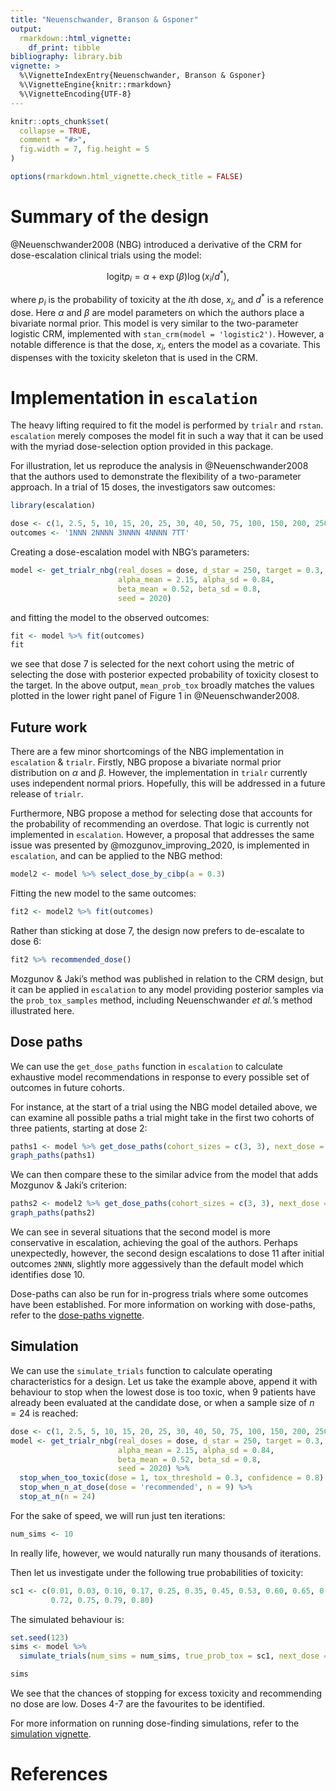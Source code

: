 ```yaml
---
title: "Neuenschwander, Branson & Gsponer"
output: 
  rmarkdown::html_vignette:
    df_print: tibble
bibliography: library.bib
vignette: >
  %\VignetteIndexEntry{Neuenschwander, Branson & Gsponer}
  %\VignetteEngine{knitr::rmarkdown}
  %\VignetteEncoding{UTF-8}
---
```


```r
knitr::opts_chunk$set(
  collapse = TRUE,
  comment = "#>",
  fig.width = 7, fig.height = 5
)

options(rmarkdown.html_vignette.check_title = FALSE)
```

# Summary of the design
@Neuenschwander2008 (NBG) introduced a derivative of the CRM for dose-escalation clinical trials using the model:

$$ \text{logit} p_i = \alpha + \exp{(\beta)} \log{(x_i / d^*)}, $$

where $p_i$ is the probability of toxicity at the $i$th dose, $x_i$, and $d^*$ is a reference dose.
Here $\alpha$ and $\beta$ are model parameters on which the authors place a bivariate normal prior. 
This model is very similar to the two-parameter logistic CRM, implemented with `stan_crm(model = 'logistic2')`.
However, a notable difference is that the dose, $x_i$, enters the model as a covariate.
This dispenses with the toxicity skeleton that is used in the CRM.


# Implementation in `escalation`

The heavy lifting required to fit the model is performed by `trialr` and `rstan`.
`escalation` merely composes the model fit in such a way that it can be used with the myriad dose-selection option provided in this package.

For illustration, let us reproduce the analysis in @Neuenschwander2008 that the authors used to demonstrate the flexibility of a two-parameter approach.
In a trial of 15 doses, the investigators saw outcomes:

```r
library(escalation)

dose <- c(1, 2.5, 5, 10, 15, 20, 25, 30, 40, 50, 75, 100, 150, 200, 250)
outcomes <- '1NNN 2NNNN 3NNNN 4NNNN 7TT'
```

Creating a dose-escalation model with NBG's parameters:
```r
model <- get_trialr_nbg(real_doses = dose, d_star = 250, target = 0.3,
                        alpha_mean = 2.15, alpha_sd = 0.84,
                        beta_mean = 0.52, beta_sd = 0.8,
                        seed = 2020)
```

and fitting the model to the observed outcomes:
```r
fit <- model %>% fit(outcomes)
fit
```

we see that dose 7 is selected for the next cohort using the metric of selecting the dose with posterior expected probability of toxicity closest to the target.
In the above output, `mean_prob_tox` broadly matches the values plotted in the lower right panel of Figure 1 in @Neuenschwander2008.

## Future work
There are a few minor shortcomings of the NBG implementation in `escalation` & `trialr`.
Firstly, NBG propose a bivariate normal prior distribution on $\alpha$ and $\beta$.
However, the implementation in `trialr` currently uses independent normal priors.
Hopefully, this will be addressed in a future release of `trialr`.

Furthermore, NBG propose a method for selecting dose that accounts for the probability of recommending an overdose.
That logic is currently not implemented in `escalation`.
However, a proposal that addresses the same issue was presented by @mozgunov_improving_2020, is implemented in `escalation`, and can be applied to the NBG method:

```r
model2 <- model %>% select_dose_by_cibp(a = 0.3)
```

Fitting the new model to the same outcomes:
```r
fit2 <- model2 %>% fit(outcomes)
```

Rather than sticking at dose 7, the design now prefers to de-escalate to dose 6:
```r
fit2 %>% recommended_dose()
```

Mozgunov & Jaki's method was published in relation to the CRM design, but it can be applied in `escalation` to any model providing posterior samples via the `prob_tox_samples` method, including Neuenschwander _et al._'s method illustrated here.


## Dose paths
We can use the `get_dose_paths` function in `escalation` to calculate exhaustive model recommendations in response to every possible set of outcomes in future cohorts.

For instance, at the start of a trial using the NBG model detailed above, we can examine all possible paths a trial might take in the first two cohorts of three patients, starting at dose 2:

```r
paths1 <- model %>% get_dose_paths(cohort_sizes = c(3, 3), next_dose = 2)
graph_paths(paths1)
```

We can then compare these to the similar advice from the model that adds Mozgunov & Jaki's criterion:

```r
paths2 <- model2 %>% get_dose_paths(cohort_sizes = c(3, 3), next_dose = 2)
graph_paths(paths2)
```

We can see in several situations that the second model is more conservative in escalation, achieving the goal of the authors.
Perhaps unexpectedly, however, the second design escalations to dose 11 after initial outcomes `2NNN`, slightly more aggessively than the default model which identifies dose 10.

Dose-paths can also be run for in-progress trials where some outcomes have been established.
For more information on working with dose-paths, refer to the [dose-paths vignette](https://brockk.github.io/escalation/articles/DosePaths.html).

## Simulation

We can use the `simulate_trials` function to calculate operating characteristics for a design.
Let us take the example above, append it with behaviour to stop when the lowest dose is too toxic, when 9 patients have already been evaluated at the candidate dose, or when a sample size of $n=24$ is reached:

```r
dose <- c(1, 2.5, 5, 10, 15, 20, 25, 30, 40, 50, 75, 100, 150, 200, 250)
model <- get_trialr_nbg(real_doses = dose, d_star = 250, target = 0.3,
                        alpha_mean = 2.15, alpha_sd = 0.84,
                        beta_mean = 0.52, beta_sd = 0.8,
                        seed = 2020) %>% 
  stop_when_too_toxic(dose = 1, tox_threshold = 0.3, confidence = 0.8) %>% 
  stop_when_n_at_dose(dose = 'recommended', n = 9) %>% 
  stop_at_n(n = 24)
```

For the sake of speed, we will run just ten iterations:

```r
num_sims <- 10
```

In really life, however, we would naturally run many thousands of iterations.

Then let us investigate under the following true probabilities of toxicity:

```r
sc1 <- c(0.01, 0.03, 0.10, 0.17, 0.25, 0.35, 0.45, 0.53, 0.60, 0.65, 0.69, 
         0.72, 0.75, 0.79, 0.80)
```

The simulated behaviour is:
```r
set.seed(123)
sims <- model %>%
  simulate_trials(num_sims = num_sims, true_prob_tox = sc1, next_dose = 1)

sims
```

We see that the chances of stopping for excess toxicity and recommending no dose are low.
Doses 4-7 are the favourites to be identified.

For more information on running dose-finding simulations, refer to the [simulation vignette](https://brockk.github.io/escalation/articles/Simulation.html).


# References
